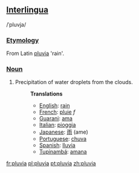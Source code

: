 ==[[Interlingua]]==
/ˈpluvja/
===[[Etymology]]===
From Latin [[pluvia]] 'rain'.
===[[Noun]]===
#Precipitation of water droplets from the clouds.
#:'''Translations'''
#:*[[English]]: [[rain]]
#:*[[French]]: [[pluie]] ''f''
#:*[[Guarani]]: [[ama]]
#:*[[Italian]]: [[pioggia]]
#:*[[Japanese]]: [[雨]] (ame)
#:*[[Portuguese]]: [[chuva]]
#:*[[Spanish]]: [[lluvia]]
#:*[[Tupinambá]]: [[amana]]

[[fr:pluvia]]
[[pl:pluvia]]
[[pt:pluvia]]
[[zh:pluvia]]